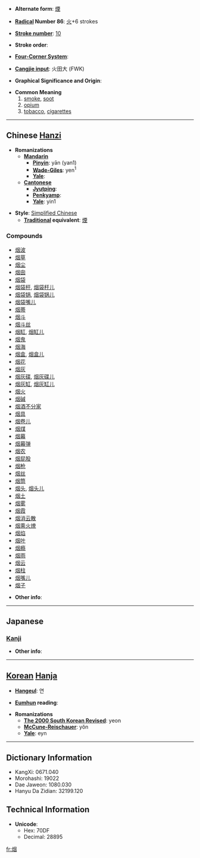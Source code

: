 * '''Alternate form''': [[煙]]

* '''[[Wiktionary:Chinese radical index| Radical]] Number 86''': [[Wiktionary:Chinese radical index 火|火]]+6 strokes

* '''[[Wiktionary:Chinese total strokes index|Stroke number]]''': [[Wiktionary:Chinese total strokes index 10|10]]

* '''Stroke order''': 

* '''[[Wiktionary:Chinese four corner index|Four-Corner System]]''': 

* '''[[Wiktionary:Chinese Cangjie index|Cangjie input]]''': 火田大 (FWK)

* '''Graphical Significance and Origin''': 

* '''Common Meaning'''
*# [[smoke]], [[soot]]
*# [[opium]]
*# [[tobacco]], [[cigarette]]s


----

== Chinese [[Hanzi]] ==

* '''Romanizations'''
** '''[[Mandarin]]'''
*** '''[[Pinyin]]''': yān (yan1)
*** '''[[Wade-Giles]]''': yen<sup>1</sup>
*** '''[[Yale]]''': 
** '''[[Cantonese]]'''
*** '''[[Jyutping]]''':
*** '''[[Penkyamp]]''': 
*** '''[[Yale]]''': yin1

* '''Style''': [[Simplified Chinese]] 
** '''[[Traditional Chinese|Traditional]] equivalent''': [[煙]]

===Compounds===
*[[烟波]]
*[[烟草]]
*[[烟尘]]
*[[烟囱]]
*[[烟袋]]
*[[烟袋杆]], [[烟袋杆儿]]
*[[烟袋锅]], [[烟袋锅儿]]
*[[烟袋嘴儿]]
*[[烟蒂]]
*[[烟斗]]
*[[烟斗丝]]
*[[烟缸]], [[烟缸儿]]
*[[烟鬼]]
*[[烟海]]
*[[烟盒]], [[烟盒儿]]
*[[烟花]]
*[[烟灰]]
*[[烟灰碟]], [[烟灰碟儿]]
*[[烟灰缸]], [[烟灰缸儿]]
*[[烟火]]
*[[烟碱]]
*[[烟酒不分家]]
*[[烟具]]
*[[烟卷儿]]
*[[烟煤]]
*[[烟幕]]
*[[烟幕弹]]
*[[烟农]]
*[[烟屁股]]
*[[烟枪]]
*[[烟丝]]
*[[烟筒]]
*[[烟头]], [[烟头儿]]
*[[烟土]]
*[[烟雾]]
*[[烟霞]]
*[[烟消云散]]
*[[烟熏火燎]]
*[[烟焰]]
*[[烟叶]]
*[[烟瘾]]
*[[烟雨]]
*[[烟云]]
*[[烟柱]]
*[[烟嘴儿]]
*[[烟子]]

* '''Other info''': 

----

==Japanese==
===[[Kanji]]===
{{kanji|on readings=[[えん]] (en)
|kun readings=[[けむり]] (kemuri), [[けむる]] (kemuru), [[けむい]] (kemui)
}}

* '''Other info''':  

----

== [[Korean]] [[Hanja]] ==

* '''[[Hangeul]]''': 연

* '''[[Eumhun]] reading''': 

* '''Romanizations'''
** '''[[The 2000 South Korean Revised Romanization|The 2000 South Korean Revised]]''': yeon
** '''[[McCune-Reischauer]]''': yŏn
** '''[[Yale]]''': eyn

----

== Dictionary Information ==

* KangXi: 0671.040
* Morohashi: 19022
* Dae Jaweon: 1080.030
* Hanyu Da Zidian: 32199.120

== Technical Information ==

* '''Unicode''':
** Hex: 70DF
** Decimal: 28895

[[fr:烟]]